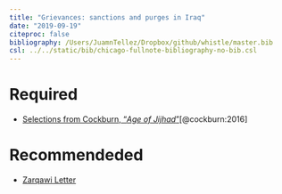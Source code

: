 ```yaml
---
title: "Grievances: sanctions and purges in Iraq"
date: "2019-09-19"
citeproc: false
bibliography: /Users/JuamnTellez/Dropbox/github/whistle/master.bib
csl: ../../static/bib/chicago-fullnote-bibliography-no-bib.csl
---
```


# Required

- <i class="fas fa-book"></i> [Selections from Cockburn, "*Age of Jijhad*"](https://www.dropbox.com/s/cy2778yrtwmxshe/cockburn-age%20of%20jihad-regime-change-selection.pdf?dl=0)[@cockburn:2016]


# Recommendeded

- [Zarqawi Letter](https://2001-2009.state.gov/p/nea/rls/31694.htm)